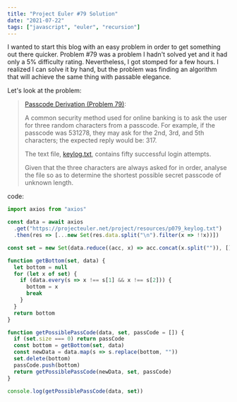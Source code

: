 ```yaml
---
title: "Project Euler #79 Solution"
date: "2021-07-22"
tags: ["javascript", "euler", "recursion"]
---
```


I wanted to start this blog with an easy problem in order to get something out there quicker. Problem #79 was a problem I hadn't solved yet and it had only a 5% difficulty rating. Nevertheless, I got stomped for a few hours. I realized I can solve it by hand, but the problem was finding an algorithm that will achieve the same thing with passable elegance.

Let's look at the problem:

> [Passcode Derivation (Problem 79)](https://projecteuler.net/problem=79):
>
> A common security method used for online banking is to ask the user for three random characters from a passcode. For example, if the passcode was 531278, they may ask for the 2nd, 3rd, and 5th characters; the expected reply would be: 317.
>
> The text file, [keylog.txt](https://projecteuler.net/project/resources/p079_keylog.txt), contains fifty successful login attempts.
>
> Given that the three characters are always asked for in order, analyse the file so as to determine the shortest possible secret passcode of unknown length.

code:

```javascript
import axios from "axios"

const data = await axios
  .get("https://projecteuler.net/project/resources/p079_keylog.txt")
  .then(res => [...new Set(res.data.split("\n").filter(x => !!x))])
```

```javascript
const set = new Set(data.reduce((acc, x) => acc.concat(x.split("")), []))
```

```javascript
function getBottom(set, data) {
  let bottom = null
  for (let x of set) {
    if (data.every(s => x !== s[1] && x !== s[2])) {
      bottom = x
      break
    }
  }
  return bottom
}
```

```javascript
function getPossiblePassCode(data, set, passCode = []) {
  if (set.size === 0) return passCode
  const bottom = getBottom(set, data)
  const newData = data.map(s => s.replace(bottom, ""))
  set.delete(bottom)
  passCode.push(bottom)
  return getPossiblePassCode(newData, set, passCode)
}

console.log(getPossiblePassCode(data, set))
```
